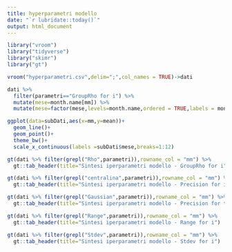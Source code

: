 ```yaml
---
title: hyperparametri modello
date: "`r lubridate::today()`"
output: html_document
---
```


```r
library("vroom")
library("tidyverse")
library("skimr")
library("gt")
```

```r
vroom("hyperparametri.csv",delim=";",col_names = TRUE)->dati
```

```r
dati %>%
  filter(parametri=="GroupRho for i") %>%
  mutate(mese=month.name[mm]) %>%
  mutate(mese=factor(mese,levels=month.name,ordered = TRUE,labels = month.name))->subDati
```

```r
ggplot(data=subDati,aes(x=mm,y=mean))+
  geom_line()+
  geom_point()+
  theme_bw()+
  scale_x_continuous(labels =subDati$mese,breaks=1:12)
```

```r
gt(dati %>% filter(grepl("Rho",parametri)),rowname_col = "mm") %>%
  gt::tab_header(title="Sintesi iperparametri modello - GroupRho for i")
```

```r
gt(dati %>% filter(grepl("centralina",parametri)),rowname_col = "mm") %>%
  gt::tab_header(title="Sintesi iperparametri modello - Precision for id_centralina")
```

```r
gt(dati %>% filter(grepl("Gaussian",parametri)),rowname_col = "mm") %>%
  gt::tab_header(title="Sintesi iperparametri modello - Precision for the Gaussian observations")
```

```r
gt(dati %>% filter(grepl("Range",parametri)),rowname_col = "mm") %>%
  gt::tab_header(title="Sintesi iperparametri modello - Range for i")
```

```r
gt(dati %>% filter(grepl("Stdev",parametri)),rowname_col = "mm") %>%
  gt::tab_header(title="Sintesi iperparametri modello - Stdev for i")
```